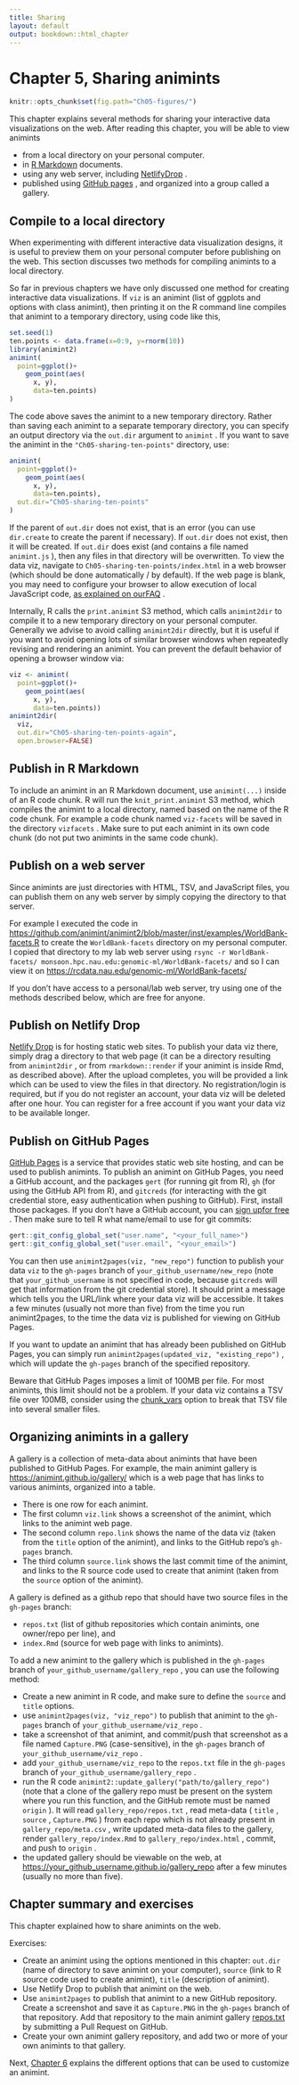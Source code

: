 ```yaml
---
title: Sharing
layout: default
output: bookdown::html_chapter
---
```


<!-- paragraph -->

# Chapter 5, Sharing animints

<!-- paragraph -->

```r
knitr::opts_chunk$set(fig.path="Ch05-figures/")
```

<!-- paragraph -->

This chapter explains several methods for sharing your interactive  data visualizations on the web.
<!-- comment -->
After reading this chapter, you will  be able to view animints

<!-- paragraph -->

- from a local directory on your personal computer.
<!-- comment -->
- in  [R Markdown](http://rmarkdown.rstudio.com/)  documents.
<!-- comment -->
- using any web server, including  [NetlifyDrop](https://app.netlify.com/drop) .
<!-- comment -->
- published using  [GitHub pages](https://pages.github.com/) , and  organized into a group called a gallery.

<!-- paragraph -->

## Compile to a local directory {#animint2dir}

<!-- paragraph -->

When experimenting with different interactive data visualization  designs, it is useful to preview them on your personal computer before  publishing on the web.
<!-- comment -->
This section discusses two methods for  compiling animints to a local directory.

<!-- paragraph -->

So far in previous chapters we have only discussed one method for  creating interactive data visualizations.
<!-- comment -->
If  `viz`  is an animint (list  of ggplots and options with class animint), then printing it on the R  command line compiles that animint to a temporary  directory, using code like this,

<!-- paragraph -->

```r
set.seed(1)
ten.points <- data.frame(x=0:9, y=rnorm(10))
library(animint2)
animint(
  point=ggplot()+
    geom_point(aes(
      x, y), 
      data=ten.points)
)
```

<!-- paragraph -->

The code above saves the animint to a new temporary directory.
<!-- comment -->
Rather  than saving each animint to a separate temporary directory, you can  specify an output directory via the  `out.dir`  argument to  `animint` .
<!-- comment -->
If you want to save the animint in the  `"Ch05-sharing-ten-points"`  directory, use:

<!-- paragraph -->

```r
animint(
  point=ggplot()+
    geom_point(aes(
      x, y), 
      data=ten.points),
  out.dir="Ch05-sharing-ten-points"
)
```

<!-- paragraph -->

If the parent of  `out.dir`  does not exist, that is an error (you can  use  `dir.create`  to create the parent if necessary).
<!-- comment -->
If  `out.dir`  does  not exist, then it will be created.
<!-- comment -->
If  `out.dir`  does exist (and  contains a file named  `animint.js` ), then any files in that directory  will be overwritten.
<!-- comment -->
To view the data viz, navigate to  `Ch05-sharing-ten-points/index.html`  in a web browser (which should be  done automatically / by default).
<!-- comment -->
If the web page is blank, you may  need to configure your browser to allow execution of local JavaScript  code,  [as explained on ourFAQ](https://github.com/tdhock/animint2/wiki/FAQ#web-browser-on-local-indexhtml-file-is-blank) .

<!-- paragraph -->

Internally, R calls the  `print.animint`  S3 method, which calls  `animint2dir`  to compile it to a new temporary directory on your  personal computer.
<!-- comment -->
Generally we advise to avoid calling  `animint2dir`  directly, but it is useful if you want to avoid opening lots of  similar browser windows when repeatedly revising and rendering an  animint. You can prevent the default behavior of opening a browser  window via:

<!-- paragraph -->

```r
viz <- animint(
  point=ggplot()+
    geom_point(aes(
      x, y), 
      data=ten.points))
animint2dir(
  viz, 
  out.dir="Ch05-sharing-ten-points-again", 
  open.browser=FALSE)
```

<!-- paragraph -->

## Publish in R Markdown {#Rmd}

<!-- paragraph -->

To include an animint in an R Markdown document, use  `animint(...)`  inside of an R code chunk.
<!-- comment -->
R will run the  `knit_print.animint`  S3  method, which compiles the animint to a local directory, named based  on the name of the R code chunk.
<!-- comment -->
For example a code chunk named  `viz-facets`  will be saved in the directory  `vizfacets` .
<!-- comment -->
Make sure to  put each animint in its own code chunk (do not put two animints in the  same code chunk).

<!-- paragraph -->

## Publish on a web server {#web-server}

<!-- paragraph -->

Since animints are just directories with HTML, TSV, and JavaScript  files, you can publish them on any web server by simply copying the  directory to that server.

<!-- paragraph -->

For example I executed the code in   [https://github.com/animint/animint2/blob/master/inst/examples/WorldBank-facets.R](https://github.com/animint/animint2/blob/master/inst/examples/WorldBank-facets.R)  to create the  `WorldBank-facets`  directory on my personal computer.
<!-- comment -->
I  copied that directory to my lab web server using  `rsync -r WorldBank-facets/ monsoon.hpc.nau.edu:genomic-ml/WorldBank-facets/`  and so  I can view it on  [https://rcdata.nau.edu/genomic-ml/WorldBank-facets/](https://rcdata.nau.edu/genomic-ml/WorldBank-facets/)

<!-- paragraph -->

If you don't have access to a personal/lab web server, try using  one of the methods described below, which are free for anyone.

<!-- paragraph -->

## Publish on Netlify Drop {#netlifydrop}

<!-- paragraph -->

[Netlify Drop](https://app.netlify.com/drop)  is for hosting static web  sites.
<!-- comment -->
To publish your data viz there, simply drag a directory to that  web page (it can be a directory resulting from  `animint2dir` , or from  `rmarkdown::render`  if your animint is inside Rmd, as described  above).
<!-- comment -->
After the upload completes, you will be provided a link which  can be used to view the files in that directory.
<!-- comment -->
No registration/login  is required, but if you do not register an account, your data viz will  be deleted after one hour.
<!-- comment -->
You can register for a free account if you  want your data viz to be available longer.

<!-- paragraph -->

## Publish on GitHub Pages {#pages}

<!-- paragraph -->

[GitHub Pages](https://pages.github.com/)  is a service that provides  static web site hosting, and can be used to publish animints.
<!-- comment -->
To  publish an animint on GitHub Pages, you need a GitHub account, and the  packages  `gert`  (for running git from R),  `gh`  (for using the GitHub  API from R), and  `gitcreds`  (for interacting with the git credential  store, easy authentication when pushing to GitHub).
<!-- comment -->
First, install  those packages. If you don't have a GitHub account, you can  [sign upfor free](https://github.com/join) .
<!-- comment -->
Then make sure to tell R what  name/email to use for git commits:

<!-- paragraph -->

```r
gert::git_config_global_set("user.name", "<your_full_name>")
gert::git_config_global_set("user.email", "<your_email>")
```

<!-- paragraph -->

You can then use  `animint2pages(viz, "new_repo")`  function to publish  your data  `viz`  to the  `gh-pages`  branch of  `your_github_username/new_repo`  (note that  `your_github_username`  is  not specified in code, because  `gitcreds`  will get that information  from the git credential store).
<!-- comment -->
It should print a message which tells  you the URL/link where your data viz will be accessible.
<!-- comment -->
It takes a  few minutes (usually not more than five) from the time you run  animint2pages, to the time the data viz is published for viewing on  GitHub Pages.

<!-- paragraph -->

If you want to update an animint that has already been published on  GitHub Pages, you can simply run  `animint2pages(updated_viz, "existing_repo")` , which will update the  `gh-pages`  branch of the  specified repository.

<!-- paragraph -->

Beware that GitHub Pages imposes a limit of 100MB per file.
<!-- comment -->
For most  animints, this limit should not be a problem.
<!-- comment -->
If your data viz  contains a TSV file over 100MB, consider using the  [chunk_vars](https://rcdata.nau.edu/genomic-ml/animint2-manual/Ch06-other.html#geom-options)  option to break that TSV file into several smaller files.

<!-- paragraph -->

## Organizing animints in a gallery {#gallery}

<!-- paragraph -->

A gallery is a collection of meta-data about animints that have been  published to GitHub Pages.
<!-- comment -->
For example, the main animint gallery is  [https://animint.github.io/gallery/](https://animint.github.io/gallery/)  which is a web page that has  links to various animints, organized into a table.

<!-- paragraph -->

- There is one row for each animint.
<!-- comment -->
- The first column  `viz.link`  shows a screenshot of the animint, which  links to the animint web page.
<!-- comment -->
- The second column  `repo.link`  shows the name of the data viz (taken  from the  `title`  option of the animint), and links to the GitHub  repo's  `gh-pages`  branch.
<!-- comment -->
- The third column  `source.link`  shows the last commit time of the  animint, and links to the R source code used to create that animint  (taken from the  `source`  option of the animint).

<!-- paragraph -->

A gallery is defined as a github repo that should have two source  files in the  `gh-pages`  branch:

<!-- paragraph -->

- `repos.txt`  (list of github repositories which contain animints, one  owner/repo per line), and
- `index.Rmd`  (source for web page with links to animints).

<!-- paragraph -->

To add a new animint to the gallery which is published in the  `gh-pages`  branch of  `your_github_username/gallery_repo` , you can use  the following method:

<!-- paragraph -->

- Create a new animint in R code, and make sure to define the  `source`  and  `title`  options.
<!-- comment -->
- use  `animint2pages(viz, "viz_repo")`  to publish that animint to the  `gh-pages`  branch of  `your_github_username/viz_repo` .
<!-- comment -->
- take a screenshot of that animint, and commit/push that screenshot  as a file named  `Capture.PNG`  (case-sensitive), in the  `gh-pages`  branch of  `your_github_username/viz_repo` .
<!-- comment -->
- add  `your_github_username/viz_repo`  to the  `repos.txt`  file in the  `gh-pages`  branch of  `your_github_username/gallery_repo` .
<!-- comment -->
- run the R code  `animint2::update_gallery("path/to/gallery_repo")`  (note that a clone of the gallery repo must be present on the system  where you run this function, and the GitHub remote must be named  `origin` ). It will read  `gallery_repo/repos.txt` , read meta-data  ( `title` ,  `source` ,  `Capture.PNG` ) from each repo which is not  already present in  `gallery_repo/meta.csv` , write updated meta-data  files to the gallery, render  `gallery_repo/index.Rmd`  to  `gallery_repo/index.html` , commit, and push to  `origin` .
<!-- comment -->
- the updated gallery should be viewable on the web, at  [https://your_github_username.github.io/gallery_repo](https://your_github_username.github.io/gallery_repo)  after a few  minutes (usually no more than five).

<!-- paragraph -->

## Chapter summary and exercises {#exercises}

<!-- paragraph -->

This chapter explained how to share animints on the web.

<!-- paragraph -->

Exercises:

<!-- paragraph -->

- Create an animint using the options mentioned in this chapter:  `out.dir`  (name of directory to save animint on your computer),  `source`  (link to R source code used to create animint),  `title`  (description of animint).
<!-- comment -->
- Use Netlify Drop to publish that animint on the web.
<!-- comment -->
- Use  `animint2pages`  to publish that animint to a new GitHub  repository. Create a screenshot and save it as  `Capture.PNG`  in the  `gh-pages`  branch of that repository. Add that repository to the  main animint gallery  [repos.txt](https://github.com/animint/gallery/blob/gh-pages/repos.txt)  by submitting a Pull Request on GitHub.
<!-- comment -->
- Create your own animint gallery repository, and add two or more of  your own animints to that gallery.

<!-- paragraph -->

Next,  [Chapter 6](Ch06-other.html)  explains the different options that  can be used to customize an animint.

<!-- paragraph -->


